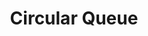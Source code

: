---
id: "ds_easy_018"
questionType: "MULTIPLE_CHOICE"
title: "Circular Queue"
description: "What makes a circular queue different from a regular queue?"
difficulty: "EASY"
category: "Data Structures"
options:
  - "It uses a stack"
  - "It wraps around when full"
  - "It stores data randomly"
  - "It uses recursion"
correctAnswer: 1
---